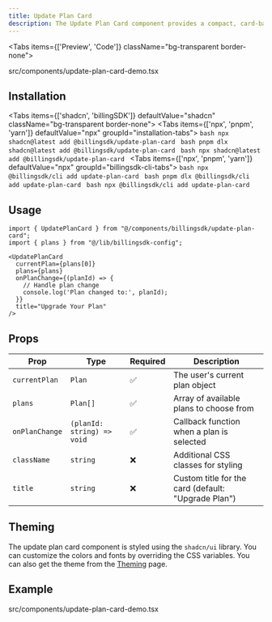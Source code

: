 ```yaml
---
title: Update Plan Card
description: The Update Plan Card component provides a compact, card-based interface for users to upgrade or change their subscription plan. It's perfect for embedding in dashboards or sidebars where space is limited.
---
```


<Tabs items={['Preview', 'Code']} className="bg-transparent border-none">
  <Tab value="Preview" className="border-none bg-transparent p-0 mt-3">
    <PreviewComponents registryName="update-plan-card">
      <UpdatePlanCardDemo />
    </PreviewComponents>
  </Tab>

  <Tab value="Code" className="mt-3">
  <include cwd lang="tsx" meta='title="src/components/update-plan-card-demo.tsx"'>src/components/update-plan-card-demo.tsx</include>

  </Tab>
</Tabs>

## Installation

<Tabs items={['shadcn', 'billingSDK']} defaultValue="shadcn" className="bg-transparent border-none">
  <Tab value="shadcn" className="border-none bg-transparent p-0 mt-3">
    <Tabs items={['npx', 'pnpm', 'yarn']} defaultValue="npx" groupId="installation-tabs">
      <Tab value="npx">
        ```bash
        npx shadcn@latest add @billingsdk/update-plan-card
        ```
      </Tab>
      <Tab value="pnpm">
        ```bash
        pnpm dlx shadcn@latest add @billingsdk/update-plan-card
        ```
      </Tab>
      <Tab value="yarn">
        ```bash
        npx shadcn@latest add @billingsdk/update-plan-card
        ```
      </Tab>
    </Tabs>
  </Tab>
  <Tab value="billingSDK" className="border-none bg-transparent p-0 mt-3">
    <Tabs items={['npx', 'pnpm', 'yarn']} defaultValue="npx" groupId="billingsdk-cli-tabs">
      <Tab value="npx">
        ```bash
        npx @billingsdk/cli add update-plan-card
        ```
      </Tab>
      <Tab value="pnpm">
        ```bash
        pnpm dlx @billingsdk/cli add update-plan-card
        ```
      </Tab>
      <Tab value="yarn">
        ```bash
        npx @billingsdk/cli add update-plan-card
        ```
      </Tab>
    </Tabs>
  </Tab>
</Tabs>

## Usage

```tsx
import { UpdatePlanCard } from "@/components/billingsdk/update-plan-card";
import { plans } from "@/lib/billingsdk-config";
```

```tsx
<UpdatePlanCard
  currentPlan={plans[0]}
  plans={plans}
  onPlanChange={(planId) => {
    // Handle plan change
    console.log('Plan changed to:', planId);
  }}
  title="Upgrade Your Plan"
/>
```

## Props

| Prop | Type | Required | Description |
|------|------|----------|-------------|
| `currentPlan` | `Plan` | ✅ | The user's current plan object |
| `plans` | `Plan[]` | ✅ | Array of available plans to choose from |
| `onPlanChange` | `(planId: string) => void` | ✅ | Callback function when a plan is selected |
| `className` | `string` | ❌ | Additional CSS classes for styling |
| `title` | `string` | ❌ | Custom title for the card (default: "Upgrade Plan") |

## Theming

The update plan card component is styled using the `shadcn/ui` library. You can customize the colors and fonts by overriding the CSS variables. You can also get the theme from the [Theming](/docs/theming) page.


## Example
<include cwd lang="tsx" meta='title="src/components/update-plan-card-demo.tsx"'>src/components/update-plan-card-demo.tsx</include>
